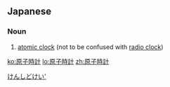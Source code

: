 ==Japanese==
{{ja-kanjitab|原|子|時|計}}

===Noun===
{{ja-noun|げんしどけい}}

# [[atomic clock]] (not to be confused with [[radio clock]])

[[Category:ja:Clocks|けんしどけい']]

[[ko:原子時計]]
[[lo:原子時計]]
[[zh:原子時計]]